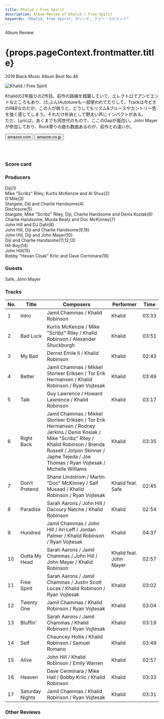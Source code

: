 ```yaml
---
title: Khalid / Free Spirit
description: Album Review of Khalid / Free Spirit
keywords: "Khalid, Free Spirit, カリード, フリー・スピリット"
---
```






<p className="largeP">Album Review</p>
<h1 className="h1--no--margin">{props.pageContext.frontmatter.title}</h1>
<p className="largeP">
  <Link to="/best50/2019/">2019 Black Music Album Best No.46</Link>
</p>

<Row  className="image-card-group">
	<Column colMd={"3"} colLg={"4"} noGutterMdLeft="">
       <ImageCard>

![Khalid / Free Spirit](../../images/cd/khalid2L.jpg)

</ImageCard>
	</Column>
	<Column colMd={"4"} colLg={"8"} noGutterMdLeft="">
	<p>
		Khalidの2年振りの2作目。前作の路線を踏襲していて、エレクトロでアンビエントなところもあり、(たぶん)Autotuneも一部使われてたりして、Trackは今どきのR&Bなのだが、この人が唄うと、どうしてもリズム&ブルースやカントリー色を強く感じてしまう。それだけ朴訥として野太い声にインパクトがある。
		<br/>ただ、Lyricは、あくまでも同世代のもので、ここのGapが面白い。John Mayerが参加しており、Rock寄りの曲も数曲あるのが、前作との違いか。
	</p>
	<div>
	  <Button className="button-right-mergin"  href="https://amzn.to/2MQCAMs" kind="primary" size="small" renderIcon={ArrowUpRight24}>
      amazon.com
    </Button>
    <Button className="button-right-mergin"  href="https://amzn.to/37nzY1P" kind="secondary" size="small" renderIcon={ArrowUpRight24}>
      amazon.co.jp
    </Button>
	</div>
	<a style="display:inline-block;overflow:hidden;background:url(https://linkmaker.itunes.apple.com/ja-jp/lockup.svg?releaseDate=2019-04-05&kind=album&bubble=apple_music&style=mono-black) no-repeat;width:180px;height:45px;" href="https://geo.music.apple.com/jp/album/free-spirit/1455151397?mt=1&app=music&ls=1&at=11lcug"></a>
	</Column>
</Row>
<Row >
	<Column colMd={"4"} colLg={"4"} noGutterMdLeft="">
<div>
  <h3>Score card</h3>
	<SliderJS1 value="5" />
  <SliderJS2 value="3" />
	<SliderJS3 value="1" />
  <SliderJS4 value="8" />
</div>
</Column>
<Column colMd={"8"} colLg={"8"} noGutterMdLeft="">
<div>
<h3>Producers</h3>
<p>
	Diji(1)
	<br/>Mike "Scribz" Riley, Kurtis McKenzie and Al Shux(2)
	<br/>D'Mile(3)
	<br/>Stargate, Diji and Charlie Handsome(4)
	<br/>Disclosure(5)
	<br/>Stargate, Mike "Scribz" Riley, Diji, Charlie Handsome and Denis Koziak(6)
	<br/>Charlie Handsome, Murda Beatz and Doc McKinney(7)
	<br/>John Hill and DJ Dahi(8)
	<br/>John Hill, Diji and Charlie Handsome(9,18)
	<br/>John Hill, Diji and John Mayer(10)
	<br/>Diji and Charlie Handsome(11,12,13)
	<br/>Hit-Boy(14)
	<br/>John Hill(15)
	<br/>Bobby "Hexan Cloak" Krlic and Dave Cerminara(16)
</p>
<h3>Guests</h3>
<p>
	Safe, John Mayer
</p>
</div>
</Column>
</Row>

<h3>Tracks</h3>

| No. | Title           | Composers                                                                                                                                                                                                                              | Performer               | Time  |
| --- | --------------- | -------------------------------------------------------------------------------------------------------------------------------------------------------------------------------------------------------------------------------------- | ----------------------- | ----- |
| 1   | Intro           | Jamil Chammas / Khalid Robinson                                                                                                                                                                                                        | Khalid                  | 03:33 |
| 2   | Bad Luck        | Kurtis McKenzie / Mike "Scribz" Riley / Khalid Robinson / Alexander Shuckburgh                                                                                                                                                         | Khalid                  | 03:51 |
| 3   | My Bad          | Dernst Emile II / Khalid Robinson                                                                                                                                                                                                      | Khalid                  | 02:43 |
| 4   | Better          | Jamil Chammas / Mikkel Storleer Eriksen / Tor Erik Hermansen / Khalid Robinson / Ryan Vojtesak                                                                                                                                         | Khalid                  | 03:49 |
| 5   | Talk            | Guy Lawrence / Howard Lawrence / Khalid Robinson                                                                                                                                                                                       | Khalid                  | 03:17 |
| 6   | Right Back      | Jamil Chammas / Mikkel Storleer Eriksen / Tor Erik Hermansen / Rodney Jerkins / Denis Kosiak / Mike "Scribz" Riley / Khalid Robinson / Brenda Russell / Jolyon Skinner / Japhe Tejeda / Joe Thomas / Ryan Vojtesak / Michelle Williams | Khalid                  | 03:35 |
| 7   | Don't Pretend   | Shane Lindstrom / Martin "Doc" McKinney / Saif Musaad / Khalid Robinson / Ryan Vojtesak                                                                                                                                                | Khalid feat. Safe       | 02:45 |
| 8   | Paradise        | Sarah Aarons / John Hill / Dacoury Natche / Khalid Robinson                                                                                                                                                                            | Khalid                  | 02:54 |
| 9   | Hundred         | Jamil Chammas / John Hill / Ari Leff / Jordan Palmer / Khalid Robinson / Ryan Vojtesak                                                                                                                                                 | Khalid                  | 04:37 |
| 10  | Outta My Head   | Sarah Aarons / Jamil Chammas / John Hill / John Mayer / Khalid Robinson                                                                                                                                                                | Khalid feat. John Mayer | 02:57 |
| 11  | Free Spirit     | Sarah Aarons / Jamil Chammas / Justin Scott Lucas / Khalid Robinson / Ryan Vojtesak                                                                                                                                                    | Khalid                  | 03:02 |
| 12  | Twenty One      | Jamil Chammas / Khalid Robinson / Ryan Vojtesak                                                                                                                                                                                        | Khalid                  | 03:04 |
| 13  | Bluffin'        | Sarah Aarons / Jamil Chammas / Khalid Robinson / Ryan Vojtesak                                                                                                                                                                         | Khalid                  | 03:19 |
| 14  | Self            | Chauncey Hollis / Khalid Robinson / Samuel Romano                                                                                                                                                                                      | Khalid                  | 03:49 |
| 15  | Alive           | John Hill / Khalid Robinson / Emily Warren                                                                                                                                                                                             | Khalid                  | 02:57 |
| 16  | Heaven          | Dave Cerminara / Mike Hall / Bobby Krlic / Khalid Robinson                                                                                                                                                                             | Khalid                  | 03:33 |
| 17  | Saturday Nights | Jamil Chammas / Khalid Robinson / Ryan Vojtesak                                                                                                                                                                                        | Khalid                  | 03:31 |

<h3>Other Reviews</h3>

<Row>
  <Column colMd={3} colLg={3} noGutterMdLeft>
    <Review1 />
  </Column>
</Row>
